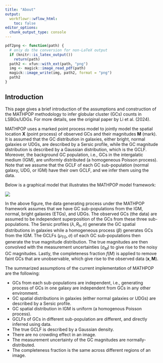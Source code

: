 ```yaml
---
title: "About"
output:
  workflowr::wflow_html:
    toc: false
editor_options:
  chunk_output_type: console
---
```


```r
pdf2png <- function(path) {
  # only do the conversion for non-LaTeX output
  if (knitr::is_latex_output())
    return(path)
  path2 <- xfun::with_ext(path, "png")
  img <- magick::image_read_pdf(path)
  magick::image_write(img, path2, format = "png")
  path2
}
```


## Introduction

This page gives a brief introduction of the assumptions and construction of the MATHPOP methodology to infer globular cluster (GCs) counts in LSBGs/UDGs. For more details, see the original paper by Li et al. (2024).

MATHPOP uses a marked point process model to jointly model the spatial location $\mathbf{X}$ (point process) of observed GCs and their magnitudes $\mathbf{M}$ (mark). It is assumed that the GC distribution in galaxies, either bright, normal galaxies or UDGs, are described by a Sersic profile, while the GC magnitude distribution is described by a Gaussian distribution, which is the GCLF. Moreover, the background GC population, i.e., GCs in the intergalatic medium (IGM), are uniformly distributed (a homogeneous Poisson process). Note that we assume that the GCLF of each GC sub-population (normal galaxy, UDG, or IGM) have their own GCLF, and we infer them using the data.

Below is a graphical model that illustrates the MATHPOP model framework:

![](assets/graph_mod.png)

In the above figure, the data generating process under the MATHPOP framework assumes that we have GC sub-populations from the IGM, normal, bright galaxies (ETGs), and UDGs. The observed GCs (the data) are assumed to be independent superposition of the GCs from these three sub-populations. The Sersic profiles ($\lambda, R_h, n$) generate the GC spatial distributions in galaxies while a homogeneous process ($\beta$) generates GCs from the IGM. The GCLFs ($\mu_{\text{TO}}, \sigma$) of each GC sub-populations then generate the true magnitude distribution. The true magnitudes are then convolved with the measurement uncertainties ($\sigma_M$) to give rise to the noisy GC magnitudes. Lastly, the completeness fraction $f(M)$ is applied to remove faint GCs that are unobservable, which give rise to the observed data ($\mathbf{x}, \mathbf{M}$).

The summarized assumptions of the current implementation of MATHPOP are the following:

* GCs from each sub-populations are independent, i.e., generating process of GCs in one galaxy are independent from GCs in any other environment.
* GC spatial distributions in galaxies (either normal galaxies or UDGs) are described by a Sersic profile.
* GC spatial distribution in IGM is uniform (a homogenous Poisson process).
* GCLFs of GCs in different sub-population are different, and directly inferred using data.
* The true GCLF is described by a Gaussian density.
* There are no crowding effect in an image.
* The measurement uncertainty of the GC magnitudes are normally-distributed.
* The completeness fraction is the same across different regions of an image.







